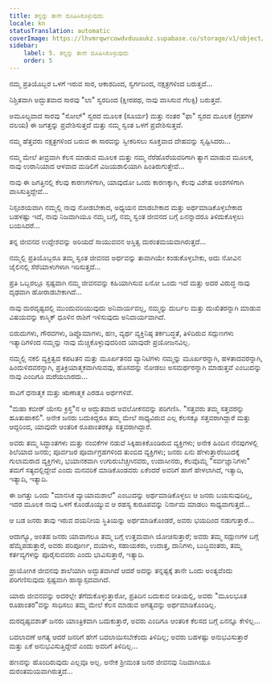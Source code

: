 ```yaml
---
title: ತನ್ನನ್ನು ತಾನೇ ದೂಷಿಸಿಕೊಳ್ಳುವುದು
locale: kn
statusTranslation: automatic
coverImage: https://lhvmrqwrcowdvduuaukz.supabase.co/storage/v1/object/public/strapi-uploads/small_cover-tratado-de-psicologia-revolucionaria.webp-5e15e1cec4e0ebebcde5d7fc7565d8fd.webp
sidebar:
    label: 5. ತನ್ನನ್ನು ತಾನೇ ದೂಷಿಸಿಕೊಳ್ಳುವುದು
    order: 5
---
```

ನಮ್ಮ ಪ್ರತಿಯೊಬ್ಬರ ಒಳಗೆ ಇರುವ ಸಾರ, ಆಕಾಶದಿಂದ, ಸ್ವರ್ಗದಿಂದ, ನಕ್ಷತ್ರಗಳಿಂದ ಬರುತ್ತದೆ...

ನಿಶ್ಚಿತವಾಗಿ ಅದ್ಭುತವಾದ ಸಾರವು "ಲಾ" ಸ್ವರದಿಂದ (ಕ್ಷೀರಪಥ, ನಾವು ವಾಸಿಸುವ ಗೆಲಕ್ಸಿ) ಬರುತ್ತದೆ.

ಅಮೂಲ್ಯವಾದ ಸಾರವು "ಸೋಲ್" ಸ್ವರದ ಮೂಲಕ (ಸೂರ್ಯ) ಮತ್ತು ನಂತರ "ಫಾ" ಸ್ವರದ ಮೂಲಕ (ಗ್ರಹಗಳ ವಲಯ) ಈ ಜಗತ್ತನ್ನು ಪ್ರವೇಶಿಸುತ್ತದೆ ಮತ್ತು ನಮ್ಮ ಸ್ವಂತ ಒಳಗೆ ಪ್ರವೇಶಿಸುತ್ತದೆ.

ನಮ್ಮ ಹೆತ್ತವರು ನಕ್ಷತ್ರಗಳಿಂದ ಬರುವ ಈ ಸಾರವನ್ನು ಸ್ವೀಕರಿಸಲು ಸೂಕ್ತವಾದ ದೇಹವನ್ನು ಸೃಷ್ಟಿಸಿದರು...

ನಮ್ಮ ಮೇಲೆ ತೀವ್ರವಾಗಿ ಕೆಲಸ ಮಾಡುವ ಮೂಲಕ ಮತ್ತು ನಮ್ಮ ನೆರೆಹೊರೆಯವರಿಗಾಗಿ ತ್ಯಾಗ ಮಾಡುವ ಮೂಲಕ, ನಾವು ಉರಾನಿಯಾದ ಆಳವಾದ ಮಡಿಲಿಗೆ ವಿಜಯಶಾಲಿಯಾಗಿ ಹಿಂತಿರುಗುತ್ತೇವೆ...

ನಾವು ಈ ಜಗತ್ತಿನಲ್ಲಿ ಕೆಲವು ಕಾರಣಗಳಿಗಾಗಿ, ಯಾವುದೋ ಒಂದು ಕಾರಣಕ್ಕಾಗಿ, ಕೆಲವು ವಿಶೇಷ ಅಂಶಗಳಿಗಾಗಿ ವಾಸಿಸುತ್ತಿದ್ದೇವೆ...

ನಿಸ್ಸಂಶಯವಾಗಿ ನಮ್ಮಲ್ಲಿ ನಾವು ನೋಡಬೇಕಾದ, ಅಧ್ಯಯನ ಮಾಡಬೇಕಾದ ಮತ್ತು ಅರ್ಥಮಾಡಿಕೊಳ್ಳಬೇಕಾದ ಬಹಳಷ್ಟು ಇದೆ, ನಾವು ನಿಜವಾಗಿಯೂ ನಮ್ಮ ಬಗ್ಗೆ, ನಮ್ಮ ಸ್ವಂತ ಜೀವನದ ಬಗ್ಗೆ ಏನನ್ನಾದರೂ ತಿಳಿದುಕೊಳ್ಳಲು ಬಯಸಿದರೆ...

ತನ್ನ ಜೀವನದ ಉದ್ದೇಶವನ್ನು ಅರಿಯದೆ ಸಾಯುವವನ ಅಸ್ತಿತ್ವ ದುರಂತಮಯವಾಗಿರುತ್ತದೆ...

ನಮ್ಮಲ್ಲಿ ಪ್ರತಿಯೊಬ್ಬರೂ ತಮ್ಮ ಸ್ವಂತ ಜೀವನದ ಅರ್ಥವನ್ನು ತಾವಾಗಿಯೇ ಕಂಡುಕೊಳ್ಳಬೇಕು, ಅದು ನೋವಿನ ಜೈಲಿನಲ್ಲಿ ಸೆರೆಯಾಳುಗಳಾಗಿ ಇರಿಸುತ್ತದೆ...

ಪ್ರತಿ ಒಬ್ಬರಲ್ಲೂ ಸ್ಪಷ್ಟವಾಗಿ ನಮ್ಮ ಜೀವನವನ್ನು ಕಹಿಯಾಗಿಸುವ ಏನೋ ಒಂದು ಇದೆ ಮತ್ತು ಅದರ ವಿರುದ್ಧ ನಾವು ದೃಢವಾಗಿ ಹೋರಾಡಬೇಕಾಗಿದೆ...

ನಾವು ದುರದೃಷ್ಟದಲ್ಲಿ ಮುಂದುವರಿಯುವುದು ಅನಿವಾರ್ಯವಲ್ಲ, ನಮ್ಮನ್ನು ದುರ್ಬಲ ಮತ್ತು ದುಃಖಿತರನ್ನಾಗಿ ಮಾಡುವ ವಿಷಯವನ್ನು ಕಾಸ್ಮಿಕ್ ಧೂಳಿನ ರಾಶಿಗೆ ಇಳಿಸುವುದು ಅನಿವಾರ್ಯವಾಗಿದೆ.

ಬಿರುದುಗಳು, ಗೌರವಗಳು, ಡಿಪ್ಲೊಮಾಗಳು, ಹಣ, ವ್ಯರ್ಥ ವ್ಯಕ್ತಿನಿಷ್ಠ ತರ್ಕಬದ್ಧತೆ, ತಿಳಿದಿರುವ ಸದ್ಗುಣಗಳು ಇತ್ಯಾದಿಗಳಿಂದ ನಮ್ಮನ್ನು ನಾವು ಮೆಚ್ಚಿಕೊಳ್ಳುವುದರಿಂದ ಯಾವುದೇ ಪ್ರಯೋಜನವಿಲ್ಲ.

ನಮ್ಮಲ್ಲಿ ನಕಲಿ ವ್ಯಕ್ತಿತ್ವದ ಕಪಟತನ ಮತ್ತು ಮೂರ್ಖತನದ ವ್ಯಾನಿಟಿಗಳು ನಮ್ಮನ್ನು ಮೂರ್ಖರನ್ನಾಗಿ, ಹಳತಾದವರನ್ನಾಗಿ, ಹಿಂದುಳಿದವರನ್ನಾಗಿ, ಪ್ರತಿಕ್ರಿಯಾತ್ಮಕವಾಗಿಸುವವು, ಹೊಸದನ್ನು ನೋಡಲು ಅಸಮರ್ಥರನ್ನಾಗಿ ಮಾಡುತ್ತವೆ ಎಂಬುದನ್ನು ನಾವು ಎಂದಿಗೂ ಮರೆಯಬಾರದು...

ಸಾವಿಗೆ ಧನಾತ್ಮಕ ಮತ್ತು ಋಣಾತ್ಮಕ ಎರಡೂ ಅರ್ಥಗಳಿವೆ.

"ಮಹಾ ಕಬೀರ್ ಯೇಸು ಕ್ರಿಸ್ತ"ನ ಆ ಅದ್ಭುತವಾದ ಅವಲೋಕನವನ್ನು ಪರಿಗಣಿಸಿ. "ಸತ್ತವರು ತಮ್ಮ ಸತ್ತವರನ್ನು ಹೂತುಹಾಕಲಿ". ಅನೇಕ ಜನರು ಬದುಕಿದ್ದರೂ ತಮ್ಮ ಮೇಲೆ ಸಾಧ್ಯವಿರುವ ಎಲ್ಲ ಕೆಲಸಕ್ಕೂ ಸತ್ತವರಾಗಿದ್ದಾರೆ ಮತ್ತು ಆದ್ದರಿಂದ, ಯಾವುದೇ ಆಂತರಿಕ ರೂಪಾಂತರಕ್ಕೂ ಸತ್ತವರಾಗಿದ್ದಾರೆ.

ಅವರು ತಮ್ಮ ಸಿದ್ಧಾಂತಗಳು ಮತ್ತು ನಂಬಿಕೆಗಳ ನಡುವೆ ಸಿಕ್ಕಿಹಾಕಿಕೊಂಡಿರುವ ವ್ಯಕ್ತಿಗಳು; ಅನೇಕ ಹಿಂದಿನ ನೆನಪುಗಳಲ್ಲಿ ಶಿಲೆಯಾದ ಜನರು; ಪೂರ್ವಜರ ಪೂರ್ವಾಗ್ರಹಗಳಿಂದ ತುಂಬಿದ ವ್ಯಕ್ತಿಗಳು; ಜನರು ಏನು ಹೇಳುತ್ತಾರೆಂಬುದಕ್ಕೆ ಗುಲಾಮರಾದ ವ್ಯಕ್ತಿಗಳು, ಭಯಾನಕವಾಗಿ ಉಗುರುಬೆಚ್ಚಗಿನವರು, ಉದಾಸೀನರು, ಕೆಲವೊಮ್ಮೆ "ಸರ್ವಜ್ಞಾನಿಗಳು" ತಮಗೆ ಸತ್ಯದಲ್ಲಿದ್ದೇವೆ ಎಂದು ಮನವರಿಕೆ ಮಾಡಿಕೊಂಡವರು ಏಕೆಂದರೆ ಅವರಿಗೆ ಹಾಗೆ ಹೇಳಲಾಗಿದೆ, ಇತ್ಯಾದಿ, ಇತ್ಯಾದಿ, ಇತ್ಯಾದಿ.

ಈ ಜಗತ್ತು ಒಂದು "ಮಾನಸಿಕ ವ್ಯಾಯಾಮಶಾಲೆ" ಎಂಬುದನ್ನು ಅರ್ಥಮಾಡಿಕೊಳ್ಳಲು ಆ ಜನರು ಬಯಸುವುದಿಲ್ಲ, ಇದರ ಮೂಲಕ ನಾವು ಒಳಗೆ ಕೊಂಡೊಯ್ಯುವ ಆ ರಹಸ್ಯ ಕುರೂಪವನ್ನು ನಿರ್ನಾಮ ಮಾಡಲು ಸಾಧ್ಯವಾಗುತ್ತದೆ...

ಆ ಬಡ ಜನರು ತಾವು ಇರುವ ದಯನೀಯ ಸ್ಥಿತಿಯನ್ನು ಅರ್ಥಮಾಡಿಕೊಂಡರೆ, ಅವರು ಭಯದಿಂದ ನಡುಗುತ್ತಾರೆ...

ಆದಾಗ್ಯೂ, ಅಂತಹ ಜನರು ಯಾವಾಗಲೂ ತಮ್ಮ ಬಗ್ಗೆ ಉತ್ತಮವಾಗಿ ಯೋಚಿಸುತ್ತಾರೆ; ಅವರು ತಮ್ಮ ಸದ್ಗುಣಗಳ ಬಗ್ಗೆ ಹೆಮ್ಮೆಪಡುತ್ತಾರೆ, ಅವರು ಪರಿಪೂರ್ಣ, ದಯಾಳು, ಸಹಾಯಕರು, ಉದಾತ್ತ, ದಾನಿಗಳು, ಬುದ್ಧಿವಂತರು, ತಮ್ಮ ಕರ್ತವ್ಯಗಳನ್ನು ಪೂರೈಸುವವರು ಎಂದು ಭಾವಿಸುತ್ತಾರೆ, ಇತ್ಯಾದಿ.

ಪ್ರಾಯೋಗಿಕ ಜೀವನವು ಶಾಲೆಯಾಗಿ ಅದ್ಭುತವಾಗಿದೆ ಆದರೆ ಅದನ್ನು ತನ್ನಷ್ಟಕ್ಕೆ ತಾನೇ ಒಂದು ಅಂತ್ಯವೆಂದು ಪರಿಗಣಿಸುವುದು ಸ್ಪಷ್ಟವಾಗಿ ಹಾಸ್ಯಾಸ್ಪದವಾಗಿದೆ.

ಯಾರು ಜೀವನವನ್ನು ಅದರಲ್ಲೇ ತೆಗೆದುಕೊಳ್ಳುತ್ತಾರೋ, ಪ್ರತಿದಿನ ಬದುಕುವ ರೀತಿಯಲ್ಲಿ, ಅವರು "ಮೂಲಭೂತ ರೂಪಾಂತರ"ವನ್ನು ಸಾಧಿಸಲು ತಮ್ಮ ಮೇಲೆ ಕೆಲಸ ಮಾಡುವ ಅಗತ್ಯವನ್ನು ಅರ್ಥಮಾಡಿಕೊಂಡಿಲ್ಲ.

ದುರದೃಷ್ಟವಶಾತ್ ಜನರು ಯಾಂತ್ರಿಕವಾಗಿ ಬದುಕುತ್ತಾರೆ, ಅವರು ಎಂದಿಗೂ ಆಂತರಿಕ ಕೆಲಸದ ಬಗ್ಗೆ ಏನನ್ನೂ ಕೇಳಿಲ್ಲ...

ಬದಲಾವಣೆ ಅಗತ್ಯ ಆದರೆ ಜನರಿಗೆ ಹೇಗೆ ಬದಲಾಯಿಸಬೇಕೆಂದು ತಿಳಿದಿಲ್ಲ; ಅವರು ಬಹಳಷ್ಟು ಅನುಭವಿಸುತ್ತಾರೆ ಮತ್ತು ಏಕೆ ಅನುಭವಿಸುತ್ತಿದ್ದೇವೆ ಎಂದು ಅವರಿಗೆ ತಿಳಿದಿಲ್ಲ...

ಹಣವನ್ನು ಹೊಂದಿರುವುದು ಎಲ್ಲವೂ ಅಲ್ಲ. ಅನೇಕ ಶ್ರೀಮಂತ ಜನರ ಜೀವನವು ನಿಜವಾಗಿಯೂ ದುರಂತಮಯವಾಗಿರುತ್ತದೆ...

